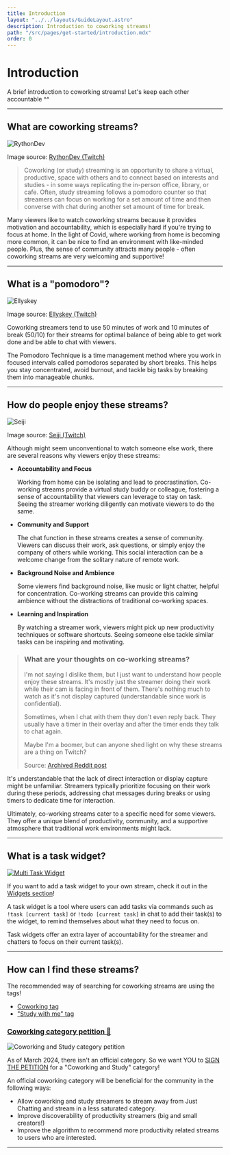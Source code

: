 ```yaml
---
title: Introduction
layout: "../../layouts/GuideLayout.astro"
description: Introduction to coworking streams!
path: "/src/pages/get-started/introduction.mdx"
order: 0
---
```


# Introduction

A brief introduction to coworking streams! Let's keep each other accountable ^^

---

## What are coworking streams?

<Image src={RythonDev} alt="RythonDev" loading="eager" />

Image source: [RythonDev (Twitch)](https://twitch.tv/RythonDev)

> Coworking (or study) streaming is an opportunity to share a virtual, productive, space with others and to connect based on interests and studies - in some ways replicating the in-person office, library, or cafe. Often, study streaming follows a pomodoro counter so that streamers can focus on working for a set amount of time and then converse with chat during another set amount of time for break.

Many viewers like to watch coworking streams because it provides motivation and accountability, which is especially hard if you're trying to focus at home. In the light of Covid, where working from home is becoming more common, it can be nice to find an environment with like-minded people. Plus, the sense of community attracts many people - often coworking streams are very welcoming and supportive!

---

## What is a "pomodoro"?

<Image src={Ellyskey} alt="Ellyskey" />

Image source: [Ellyskey (Twitch)](https://twitch.tv/Ellyskey)

Coworking streamers tend to use 50 minutes of work and 10 minutes of break (50/10) for their streams for optimal balance of being able to get work done and be able to chat with viewers.

The Pomodoro Technique is a time management method where you work in focused intervals called pomodoros separated by short breaks. This helps you stay concentrated, avoid burnout, and tackle big tasks by breaking them into manageable chunks.

---

## How do people enjoy these streams?

<Image src={Seiji} alt="Seiji" />

Image source: [Seiji (Twitch)](https://twitch.tv/Seiji)

Although might seem unconventional to watch someone else work, there are several reasons why viewers enjoy these streams:

- **Accountability and Focus**

    Working from home can be isolating and lead to procrastination. Co-working streams provide a virtual study buddy or colleague, fostering a sense of accountability that viewers can leverage to stay on task. Seeing the streamer working diligently can motivate viewers to do the same.

- **Community and Support**

    The chat function in these streams creates a sense of community. Viewers can discuss their work, ask questions, or simply enjoy the company of others while working. This social interaction can be a welcome change from the solitary nature of remote work.

- **Background Noise and Ambience**

    Some viewers find background noise, like music or light chatter, helpful for concentration. Co-working streams can provide this calming ambience without the distractions of traditional co-working spaces.

- **Learning and Inspiration**

    By watching a streamer work, viewers might pick up new productivity techniques or software shortcuts. Seeing someone else tackle similar tasks can be inspiring and motivating.

> ### What are your thoughts on co-working streams?
> 
> I'm not saying I dislike them, but I just want to understand how people enjoy these streams. It's mostly just the streamer doing their work while their cam is facing in front of them. There's nothing much to watch as it's not display captured (understandable since work is confidential).
> 
> Sometimes, when I chat with them they don't even reply back. They usually have a timer in their overlay and after the timer ends they talk to chat again.
> 
> Maybe I'm a boomer, but can anyone shed light on why these streams are a thing on Twitch?
> 
> Source: [Archived Reddit post](https://www.reddit.com/r/Twitch/comments/t66g15/what_are_your_thoughts_on_coworking_streams/)

It's understandable that the lack of direct interaction or display capture might be unfamiliar. Streamers typically prioritize focusing on their work during these periods, addressing chat messages during breaks or using timers to dedicate time for interaction.

Ultimately, co-working streams cater to a specific need for some viewers. They offer a unique blend of productivity, community, and a supportive atmosphere that traditional work environments might lack.

---

## What is a task widget?

<a href="../guide/stream-widgets#task-widgets" class="no-target-blank"><img src="/images/widgets/multitask.webp" alt="Multi Task Widget" loading="lazy" /></a>

If you want to add a task widget to your own stream, check it out in the <a href="../guide/stream-widgets#task-widgets" class="no-target-blank">Widgets section</a>!

A task widget is a tool where users can add tasks via commands such as `!task [current task]` or `!todo [current task]` in chat to add their task(s) to the widget, to remind themselves about what they need to focus on.

Task widgets offer an extra layer of accountability for the streamer and chatters to focus on their current task(s).

---

## How can I find these streams?

The recommended way of searching for coworking streams are using the tags! 

- [Coworking tag](https://www.twitch.tv/directory/all/tags/coworking)
- ["Study with me" tag](https://www.twitch.tv/directory/all/tags/studywithme)

### [Coworking category petition 🔗](https://twitch.uservoice.com/forums/310210-discover/suggestions/46004791-coworking)

<img src="/images/introduction/petition.webp" alt="Coworking and Study category petition" loading="lazy" />

As of March 2024, there isn't an official category. So we want YOU to [SIGN THE PETITION](https://twitch.uservoice.com/forums/310210-discover/suggestions/46004791-coworking) for a "Coworking and Study" category! 

An official coworking category will be beneficial for the community in the following ways:

- Allow coworking and study streamers to stream away from Just Chatting and stream in a less saturated category.
- Improve discoverability of productivity streamers (big and small creators!)
- Improve the algorithm to recommend more productivity related streams to users who are interested.

---